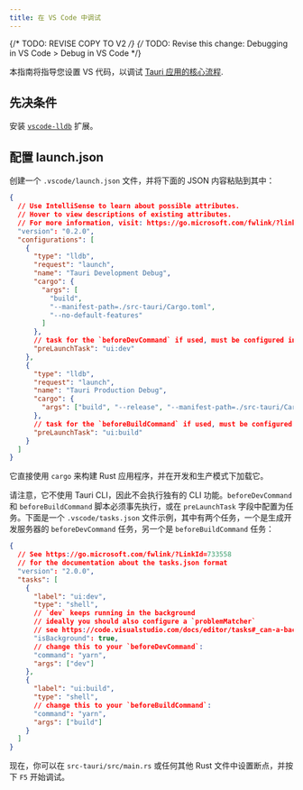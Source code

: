 ```yaml
---
title: 在 VS Code 中调试
---
```


{/* TODO: REVISE COPY TO V2 */}
{/* TODO: Revise this change: Debugging in VS Code > Debug in VS Code */}

本指南将指导您设置 VS 代码，以调试 [Tauri 应用的核心流程].

## 先决条件

安装 [`vscode-lldb`] 扩展。

[`vscode-lldb`]: https://marketplace.visualstudio.com/items?itemName=vadimcn.vscode-lldb

## 配置 launch.json

创建一个 `.vscode/launch.json` 文件，并将下面的 JSON 内容粘贴到其中：

```json title=".vscode/launch.json"
{
  // Use IntelliSense to learn about possible attributes.
  // Hover to view descriptions of existing attributes.
  // For more information, visit: https://go.microsoft.com/fwlink/?linkid=830387
  "version": "0.2.0",
  "configurations": [
    {
      "type": "lldb",
      "request": "launch",
      "name": "Tauri Development Debug",
      "cargo": {
        "args": [
          "build",
          "--manifest-path=./src-tauri/Cargo.toml",
          "--no-default-features"
        ]
      },
      // task for the `beforeDevCommand` if used, must be configured in `.vscode/tasks.json`
      "preLaunchTask": "ui:dev"
    },
    {
      "type": "lldb",
      "request": "launch",
      "name": "Tauri Production Debug",
      "cargo": {
        "args": ["build", "--release", "--manifest-path=./src-tauri/Cargo.toml"]
      },
      // task for the `beforeBuildCommand` if used, must be configured in `.vscode/tasks.json`
      "preLaunchTask": "ui:build"
    }
  ]
}
```

它直接使用 `cargo` 来构建 Rust 应用程序，并在开发和生产模式下加载它。

请注意，它不使用 Tauri CLI，因此不会执行独有的 CLI 功能。`beforeDevCommand` 和 `beforeBuildCommand` 脚本必须事先执行，或在 `preLaunchTask` 字段中配置为任务。下面是一个 `.vscode/tasks.json` 文件示例，其中有两个任务，一个是生成开发服务器的 `beforeDevCommand` 任务，另一个是 `beforeBuildCommand` 任务：

```json title=".vscode/tasks.json"
{
  // See https://go.microsoft.com/fwlink/?LinkId=733558
  // for the documentation about the tasks.json format
  "version": "2.0.0",
  "tasks": [
    {
      "label": "ui:dev",
      "type": "shell",
      // `dev` keeps running in the background
      // ideally you should also configure a `problemMatcher`
      // see https://code.visualstudio.com/docs/editor/tasks#_can-a-background-task-be-used-as-a-prelaunchtask-in-launchjson
      "isBackground": true,
      // change this to your `beforeDevCommand`:
      "command": "yarn",
      "args": ["dev"]
    },
    {
      "label": "ui:build",
      "type": "shell",
      // change this to your `beforeBuildCommand`:
      "command": "yarn",
      "args": ["build"]
    }
  ]
}
```

现在，你可以在 `src-tauri/src/main.rs` 或任何其他 Rust 文件中设置断点，并按下 `F5` 开始调试。

[Tauri 应用的核心流程]: https://tauri.app/v1/reference/architecture/process-model#the-core-process
